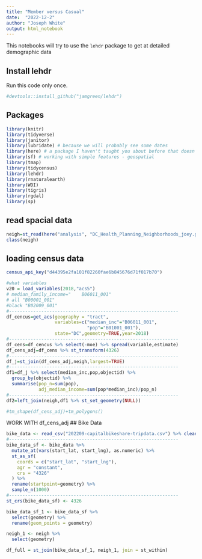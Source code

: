 ```yaml
---
title: "Member versus Casual"
date:  "2022-12-2"
author: "Joseph White"
output: html_notebook
---
```


This notebooks will try to use the `lehdr` package to get at detailed demographic data

## Install lehdr
Run this code only once.
```r
#devtools::install_github("jamgreen/lehdr")
```

## Packages
```r
library(knitr)
library(tidyverse)
library(janitor)
library(lubridate) # because we will probably see some dates
library(here) # a package I haven't taught you about before that doesn't do much, but ....
library(sf) # working with simple features - geospatial
library(tmap)
library(tidycensus)
library(lehdr)
library(rnaturalearth)
library(WDI)
library(tigris)
library(rgdal)
library(sp)
```

## read spacial data
```r
neigh=st_read(here("analysis", "DC_Health_Planning_Neighborhoods_joey.geojson")) %>% clean_names()
class(neigh)
```

## loading census data
```r
census_api_key("d44395e2fa101f82260fae6b845676d71f017b70")

#what variables
v20 = load_variables(2018,"acs5")
# median_family_income="	B06011_001" 
# all "B00001_001"	
#black "B02009_001"
#---------------------------------------------------------------
df_cencus=get_acs(geography = "tract",
                  variables=c("median_inc"="B06011_001",
                              "pop"="B01001_001"),
                  state="DC",geometry=TRUE,year=2018) 
#---------------------------------------------------------------
df_cens=df_cencus %>% select(-moe) %>% spread(variable,estimate)
df_cens_adj=df_cens %>% st_transform(4326)
#---------------------------------------------------------------
df_j=st_join(df_cens_adj,neigh,largest=TRUE)
#---------------------------------------------------------------
df1=df_j %>% select(median_inc,pop,objectid) %>%
  group_by(objectid) %>%
  summarise(pop_n=sum(pop),
            adj_median_income=sum(pop*median_inc)/pop_n) 
#---------------------------------------------------------------
df2=left_join(neigh,df1 %>% st_set_geometry(NULL))

#tm_shape(df_cens_adj)+tm_polygons()
```
WORK WITH df_cens_adj
## Bike Data
```r
bike_data <- read_csv("202209-capitalbikeshare-tripdata.csv") %>% clean_names()
#---------------------------------------------------------------
bike_data_sf <- bike_data %>%
  mutate_at(vars(start_lat, start_lng), as.numeric) %>%
  st_as_sf(
    coords = c("start_lat", "start_lng"), 
    agr = "constant",
    crs = "4326"
  ) %>%
  rename(startpoint=geometry) %>%
  sample_n(1000)
#---------------------------------------------------------------
st_crs(bike_data_sf) <- 4326
```
```r
bike_data_sf_1 <- bike_data_sf %>%
  select(geometry) %>%
  rename(geom_points = geometry)

neigh_1 <- neigh %>%
  select(geometry)

df_full = st_join(bike_data_sf_1, neigh_1, join = st_within)
```

